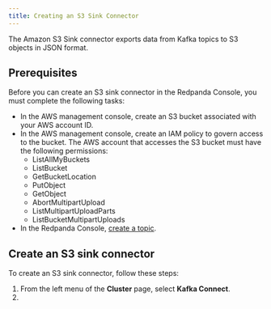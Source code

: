 ```yaml
---
title: Creating an S3 Sink Connector
---
```


<head>
    <meta name="title" content="Create an S3 Sink Connector | Redpanda Docs"/>
    <meta name="description" content="Use the Redpanda Console to create an S3 Sink Connector."/>
</head>

The Amazon S3 Sink connector exports data from Kafka topics to S3 objects in JSON format.

## Prerequisites

Before you can create an S3 sink connector in the Redpanda Console, you must complete the following tasks:

* In the AWS management console, create an S3 bucket associated with your AWS account ID.
* In the AWS management console, create an IAM policy to govern access to the bucket. The AWS account that accesses the S3 bucket must have the following permissions:
    * ListAllMyBuckets
    * ListBucket
    * GetBucketLocation
    * PutObject
    * GetObject
    * AbortMultipartUpload
    * ListMultipartUploadParts
    * ListBucketMultipartUploads
* In the Redpanda Console, [create a topic](./create-topic).

## Create an S3 sink connector

To create an S3 sink connector, follow these steps:

1. From the left menu of the **Cluster** page, select **Kafka Connect**.
2. 